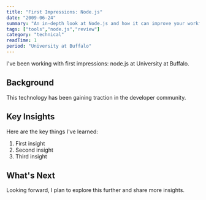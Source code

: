 ```yaml
---
title: "First Impressions: Node.js"
date: "2009-06-24"
summary: "An in-depth look at Node.js and how it can improve your workflow."
tags: ["tools","node.js","review"]
category: "technical"
readTime: 1
period: "University at Buffalo"
---
```


I've been working with first impressions: node.js at University at Buffalo.

## Background

This technology has been gaining traction in the developer community.

## Key Insights

Here are the key things I've learned:

1. First insight
2. Second insight
3. Third insight

## What's Next

Looking forward, I plan to explore this further and share more insights.

